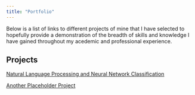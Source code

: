 ```yaml
---
title: "Portfolio"
---
```

Below is a list of links to different projects of mine that I have selected to hopefully provide a demonstration of the breadth of skills and knowledge I have gained throughout my acedemic and professional experience.

## Projects
[Natural Language Processing and Neural Network Classification](nlp_ann.ipynb)

[Another Placeholder Project]()